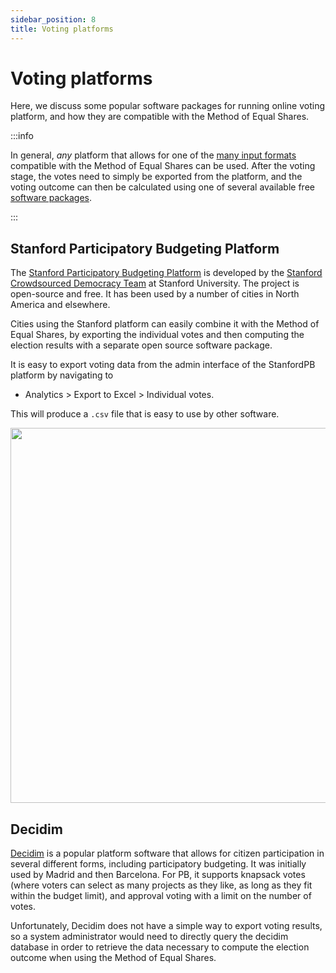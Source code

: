 ```yaml
---
sidebar_position: 8
title: Voting platforms
---
```



# Voting platforms

Here, we discuss some popular software packages for running online <Acronym acronym="PB" tooltip="Participatory Budgeting" /> voting platform, and how they are compatible with the Method of Equal Shares.

:::info

In general, *any* platform that allows for one of the [many input formats](input-formats) compatible with the Method of Equal Shares can be used.
After the voting stage, the votes need to simply be exported from the platform, and the voting outcome can then be calculated using one of several available free [software packages](computation).

:::

## Stanford Participatory Budgeting Platform

The [Stanford Participatory Budgeting Platform](https://pbstanford.edu/) is developed by the [Stanford Crowdsourced Democracy Team](https://voxpopuli.stanford.edu/) at Stanford University.
The project is open-source and free.
It has been used by a number of cities in North America and elsewhere.

Cities using the Stanford platform can easily combine it with the Method of Equal Shares, by exporting the individual votes and then computing the election results with a separate open source software package.

It is easy to export voting data from the admin interface of the StanfordPB platform by navigating to
* Analytics > Export to Excel > Individual votes. 

This will produce a `.csv` file that is easy to use by other software.

<img src="../../img/screenshot-standfordpb.png" width="600"/>

## Decidim

[Decidim](https://decidim.org/) is a popular platform software that allows for citizen participation in several different forms, including participatory budgeting.
It was initially used by Madrid and then Barcelona.
For PB, it supports knapsack votes (where voters can select as many projects as they like, as long as they fit within the budget limit), and approval voting with a limit on the number of votes.

Unfortunately, Decidim does not have a simple way to export voting results, so a system administrator would need to directly query the decidim database in order to retrieve the data necessary to compute the election outcome when using the Method of Equal Shares.